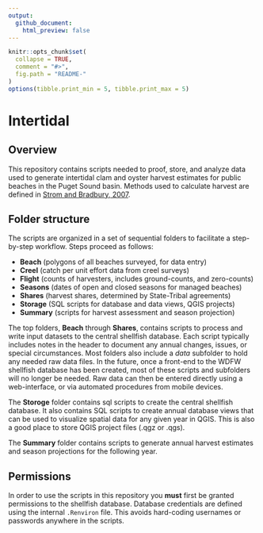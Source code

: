 ```yaml
---
output:
  github_document:
    html_preview: false
---
```


```r
knitr::opts_chunk$set(
  collapse = TRUE,
  comment = "#>",
  fig.path = "README-"
)
options(tibble.print_min = 5, tibble.print_max = 5)
```

# Intertidal

## Overview

This repository contains scripts needed to proof, store, and analyze data used to generate intertidal clam and oyster harvest estimates for public beaches in the Puget Sound basin. Methods used to calculate harvest are defined in [Strom and Bradbury, 2007](https://wdfw.wa.gov/publications/00944). 

## Folder structure

The scripts are organized in a set of sequential folders to facilitate a step-by-step workflow. Steps proceed as follows:

* **Beach** (polygons of all beaches surveyed, for data entry)
* **Creel** (catch per unit effort data from creel surveys)
* **Flight** (counts of harvesters, includes ground-counts, and zero-counts)
* **Seasons** (dates of open and closed seasons for managed beaches)
* **Shares** (harvest shares, determined by State-Tribal agreements)
* **Storage** (SQL scripts for database and data views, QGIS projects)
* **Summary** (scripts for harvest assessment and season projection)

The top folders, **Beach** through **Shares**, contains scripts to process and write input datasets to the central shellfish database. Each script typically includes notes in the header to document any annual changes, issues, or special circumstances. Most folders also include a *data* subfolder to hold any needed raw data files. In the future, once a front-end to the WDFW shellfish database has been created, most of these scripts and subfolders will no longer be needed. Raw data can then be entered directly using a web-interface, or via automated procedures from mobile devices. 

The **Storoge** folder contains sql scripts to create the central shellfish database. It also contains SQL scripts to create annual database views that can be used to visualize spatial data for any given year in QGIS. This is also a good place to store QGIS project files (.qgz or .qgs).  

The **Summary** folder contains scripts to generate annual harvest estimates and season projections for the following year.

## Permissions

In order to use the scripts in this repository you **must** first be granted permissions to the shellfish database. Database credentials are defined using the internal `.Renviron` file. This avoids hard-coding usernames or passwords anywhere in the scripts. 

